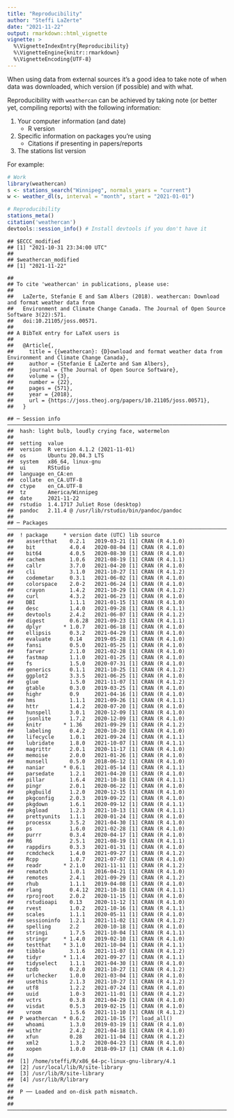 ```yaml
---
title: "Reproducibility"
author: "Steffi LaZerte"
date: "2021-11-22"
output: rmarkdown::html_vignette
vignette: >
  %\VignetteIndexEntry{Reproducibility}
  %\VignetteEngine{knitr::rmarkdown}
  %\VignetteEncoding{UTF-8}
---
```




When using data from external sources it's a good idea to take note of when data
was downloaded, which version (if possible) and with what. 

Reproducibility with `weathercan` can be achieved by taking note (or better yet, 
compiling reports) with the following information:

1. Your computer information (and date)
    - R version
2. Specific information on packages you're using
    - Citations if presenting in papers/reports
3. The stations list version

For example:


```r
# Work
library(weathercan)
s <- stations_search("Winnipeg", normals_years = "current")
w <- weather_dl(s, interval = "month", start = "2021-01-01")

# Reproducibility
stations_meta()
citation('weathercan')
devtools::session_info() # Install devtools if you don't have it
```



```
## $ECCC_modified
## [1] "2021-10-31 23:34:00 UTC"
## 
## $weathercan_modified
## [1] "2021-11-22"
```

```
## 
## To cite 'weathercan' in publications, please use:
## 
##   LaZerte, Stefanie E and Sam Albers (2018). weathercan: Download and format weather data from
##   Environment and Climate Change Canada. The Journal of Open Source Software 3(22):571.
##   doi:10.21105/joss.00571.
## 
## A BibTeX entry for LaTeX users is
## 
##   @Article{,
##     title = {{weathercan}: {D}ownload and format weather data from Environment and Climate Change Canada},
##     author = {Stefanie E LaZerte and Sam Albers},
##     journal = {The Journal of Open Source Software},
##     volume = {3},
##     number = {22},
##     pages = {571},
##     year = {2018},
##     url = {https://joss.theoj.org/papers/10.21105/joss.00571},
##   }
```

```
## ─ Session info  ───────────────────────────────────────────────────────────────────────────────────────────
##  hash: light bulb, loudly crying face, watermelon
## 
##  setting  value
##  version  R version 4.1.2 (2021-11-01)
##  os       Ubuntu 20.04.3 LTS
##  system   x86_64, linux-gnu
##  ui       RStudio
##  language en_CA:en
##  collate  en_CA.UTF-8
##  ctype    en_CA.UTF-8
##  tz       America/Winnipeg
##  date     2021-11-22
##  rstudio  1.4.1717 Juliet Rose (desktop)
##  pandoc   2.11.4 @ /usr/lib/rstudio/bin/pandoc/pandoc
## 
## ─ Packages ────────────────────────────────────────────────────────────────────────────────────────────────
##  ! package     * version date (UTC) lib source
##    assertthat    0.2.1   2019-03-21 [1] CRAN (R 4.1.0)
##    bit           4.0.4   2020-08-04 [1] CRAN (R 4.1.0)
##    bit64         4.0.5   2020-08-30 [1] CRAN (R 4.1.0)
##    cachem        1.0.6   2021-08-19 [1] CRAN (R 4.1.1)
##    callr         3.7.0   2021-04-20 [1] CRAN (R 4.1.0)
##    cli           3.1.0   2021-10-27 [1] CRAN (R 4.1.2)
##    codemetar     0.3.1   2021-06-02 [1] CRAN (R 4.1.0)
##    colorspace    2.0-2   2021-06-24 [1] CRAN (R 4.1.0)
##    crayon        1.4.2   2021-10-29 [1] CRAN (R 4.1.2)
##    curl          4.3.2   2021-06-23 [1] CRAN (R 4.1.0)
##    DBI           1.1.1   2021-01-15 [1] CRAN (R 4.1.0)
##    desc          1.4.0   2021-09-28 [1] CRAN (R 4.1.1)
##    devtools      2.4.2   2021-06-07 [1] CRAN (R 4.1.2)
##    digest        0.6.28  2021-09-23 [1] CRAN (R 4.1.1)
##    dplyr       * 1.0.7   2021-06-18 [1] CRAN (R 4.1.0)
##    ellipsis      0.3.2   2021-04-29 [1] CRAN (R 4.1.0)
##    evaluate      0.14    2019-05-28 [1] CRAN (R 4.1.0)
##    fansi         0.5.0   2021-05-25 [1] CRAN (R 4.1.0)
##    farver        2.1.0   2021-02-28 [1] CRAN (R 4.1.0)
##    fastmap       1.1.0   2021-01-25 [1] CRAN (R 4.1.0)
##    fs            1.5.0   2020-07-31 [1] CRAN (R 4.1.0)
##    generics      0.1.1   2021-10-25 [1] CRAN (R 4.1.2)
##    ggplot2       3.3.5   2021-06-25 [1] CRAN (R 4.1.0)
##    glue          1.5.0   2021-11-07 [1] CRAN (R 4.1.2)
##    gtable        0.3.0   2019-03-25 [1] CRAN (R 4.1.0)
##    highr         0.9     2021-04-16 [1] CRAN (R 4.1.0)
##    hms           1.1.1   2021-09-26 [1] CRAN (R 4.1.1)
##    httr          1.4.2   2020-07-20 [1] CRAN (R 4.1.0)
##    hunspell      3.0.1   2020-12-09 [1] CRAN (R 4.1.0)
##    jsonlite      1.7.2   2020-12-09 [1] CRAN (R 4.1.0)
##    knitr       * 1.36    2021-09-29 [1] CRAN (R 4.1.2)
##    labeling      0.4.2   2020-10-20 [1] CRAN (R 4.1.0)
##    lifecycle     1.0.1   2021-09-24 [1] CRAN (R 4.1.1)
##    lubridate     1.8.0   2021-10-07 [1] CRAN (R 4.1.1)
##    magrittr      2.0.1   2020-11-17 [1] CRAN (R 4.1.0)
##    memoise       2.0.0   2021-01-26 [1] CRAN (R 4.1.0)
##    munsell       0.5.0   2018-06-12 [1] CRAN (R 4.1.0)
##    naniar      * 0.6.1   2021-05-14 [1] CRAN (R 4.1.1)
##    parsedate     1.2.1   2021-04-20 [1] CRAN (R 4.1.0)
##    pillar        1.6.4   2021-10-18 [1] CRAN (R 4.1.1)
##    pingr         2.0.1   2020-06-22 [1] CRAN (R 4.1.0)
##    pkgbuild      1.2.0   2020-12-15 [1] CRAN (R 4.1.0)
##    pkgconfig     2.0.3   2019-09-22 [1] CRAN (R 4.1.0)
##    pkgdown       1.6.1   2020-09-12 [1] CRAN (R 4.1.1)
##    pkgload       1.2.3   2021-10-13 [1] CRAN (R 4.1.1)
##    prettyunits   1.1.1   2020-01-24 [1] CRAN (R 4.1.0)
##    processx      3.5.2   2021-04-30 [1] CRAN (R 4.1.0)
##    ps            1.6.0   2021-02-28 [1] CRAN (R 4.1.0)
##    purrr         0.3.4   2020-04-17 [1] CRAN (R 4.1.0)
##    R6            2.5.1   2021-08-19 [1] CRAN (R 4.1.1)
##    rappdirs      0.3.3   2021-01-31 [1] CRAN (R 4.1.0)
##    rcmdcheck     1.4.0   2021-09-27 [1] CRAN (R 4.1.2)
##    Rcpp          1.0.7   2021-07-07 [1] CRAN (R 4.1.0)
##    readr       * 2.1.0   2021-11-11 [1] CRAN (R 4.1.2)
##    rematch       1.0.1   2016-04-21 [1] CRAN (R 4.1.0)
##    remotes       2.4.1   2021-09-29 [1] CRAN (R 4.1.2)
##    rhub          1.1.1   2019-04-08 [1] CRAN (R 4.1.0)
##    rlang         0.4.12  2021-10-18 [1] CRAN (R 4.1.1)
##    rprojroot     2.0.2   2020-11-15 [1] CRAN (R 4.1.0)
##    rstudioapi    0.13    2020-11-12 [1] CRAN (R 4.1.0)
##    rvest         1.0.2   2021-10-16 [1] CRAN (R 4.1.1)
##    scales        1.1.1   2020-05-11 [1] CRAN (R 4.1.0)
##    sessioninfo   1.2.1   2021-11-02 [1] CRAN (R 4.1.2)
##    spelling      2.2     2020-10-18 [1] CRAN (R 4.1.0)
##    stringi       1.7.5   2021-10-04 [1] CRAN (R 4.1.1)
##    stringr     * 1.4.0   2019-02-10 [1] CRAN (R 4.1.0)
##    testthat    * 3.1.0   2021-10-04 [1] CRAN (R 4.1.1)
##    tibble        3.1.6   2021-11-07 [1] CRAN (R 4.1.2)
##    tidyr       * 1.1.4   2021-09-27 [1] CRAN (R 4.1.1)
##    tidyselect    1.1.1   2021-04-30 [1] CRAN (R 4.1.0)
##    tzdb          0.2.0   2021-10-27 [1] CRAN (R 4.1.2)
##    urlchecker    1.0.0   2021-03-04 [1] CRAN (R 4.1.0)
##    usethis       2.1.3   2021-10-27 [1] CRAN (R 4.1.2)
##    utf8          1.2.2   2021-07-24 [1] CRAN (R 4.1.0)
##    uuid          1.0-3   2021-11-01 [1] CRAN (R 4.1.2)
##    vctrs         0.3.8   2021-04-29 [1] CRAN (R 4.1.0)
##    visdat        0.5.3   2019-02-15 [1] CRAN (R 4.1.0)
##    vroom         1.5.6   2021-11-10 [1] CRAN (R 4.1.2)
##  P weathercan  * 0.6.2   2021-10-15 [?] load_all()
##    whoami        1.3.0   2019-03-19 [1] CRAN (R 4.1.0)
##    withr         2.4.2   2021-04-18 [1] CRAN (R 4.1.0)
##    xfun          0.28    2021-11-04 [1] CRAN (R 4.1.2)
##    xml2          1.3.2   2020-04-23 [1] CRAN (R 4.1.0)
##    xopen         1.0.0   2018-09-17 [1] CRAN (R 4.1.0)
## 
##  [1] /home/steffi/R/x86_64-pc-linux-gnu-library/4.1
##  [2] /usr/local/lib/R/site-library
##  [3] /usr/lib/R/site-library
##  [4] /usr/lib/R/library
## 
##  P ── Loaded and on-disk path mismatch.
## 
## ───────────────────────────────────────────────────────────────────────────────────────────────────────────
```

